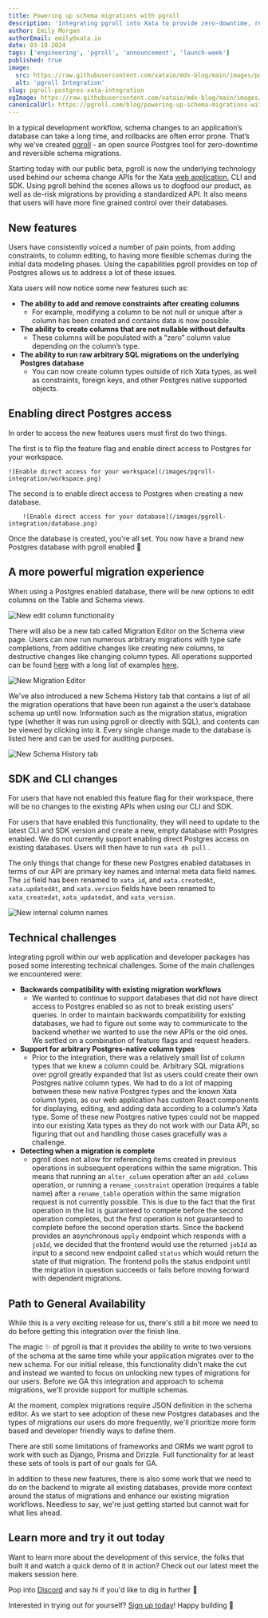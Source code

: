 ```yaml
---
title: Powering up schema migrations with pgroll
description: 'Integrating pgroll into Xata to provide zero-downtime, reversible schema migrations.'
author: Emily Morgan
authorEmail: emily@xata.io
date: 03-19-2024
tags: ['engineering', 'pgroll', 'announcement', 'launch-week']
published: true
image:
  src: https://raw.githubusercontent.com/xataio/mdx-blog/main/images/pgroll-integration/pgroll-blog-header.jpeg
  alt: 'pgroll Integration'
slug: pgroll-postgres-xata-integration
ogImage: https://raw.githubusercontent.com/xataio/mdx-blog/main/images/pgroll-integration/pgroll-blog-header.jpeg
canonicalUrl: https://pgroll.com/blog/powering-up-schema-migrations-with-pgroll
---
```


In a typical development workflow, schema changes to an application’s database can take a long time, and rollbacks are often error prone. That’s why we’ve created [pgroll](https://github.com/xataio/pgroll) - an open source Postgres tool for zero-downtime and reversible schema migrations.

Starting today with our public beta, pgroll is now the underlying technology used behind our schema change APIs for the Xata [web application](http://app.xata.io), CLI and SDK. Using pgroll behind the scenes allows us to dogfood our product, as well as de-risk migrations by providing a standardized API. It also means that users will have more fine grained control over their databases.

## New features

Users have consistently voiced a number of pain points, from adding constraints, to column editing, to having more flexible schemas during the initial data modeling phases. Using the capabilities pgroll provides on top of Postgres allows us to address a lot of these issues.

Xata users will now notice some new features such as:

- **The ability to add and remove constraints after creating columns**
  - For example, modifying a column to be not null or unique after a column has been created and contains data is now possible.
- **The ability to create columns that are not nullable without defaults**
  - These columns will be populated with a “zero” column value depending on the column’s type.
- **The ability to run raw arbitrary SQL migrations on the underlying Postgres database**
  - You can now create column types outside of rich Xata types, as well as constraints, foreign keys, and other Postgres native supported objects.

## Enabling direct Postgres access

In order to access the new features users must first do two things.

The first is to flip the feature flag and enable direct access to Postgres for your workspace.

    ![Enable direct access for your workspace](/images/pgroll-integration/workspace.png)

The second is to enable direct access to Postgres when creating a new database.

        ![Enable direct access for your database](/images/pgroll-integration/database.png)

Once the database is created, you're all set. You now have a brand new Postgres database with pgroll enabled 🐘

## A more powerful migration experience

When using a Postgres enabled database, there will be new options to edit columns on the Table and Schema views.

![New edit column functionality](/images/pgroll-integration/edit.png)

There will also be a new tab called Migration Editor on the Schema view page. Users can now run numerous arbitrary migrations with type safe completions, from additive changes like creating new columns, to destructive changes like changing column types. All operations supported can be found [here](https://github.com/xataio/pgroll/blob/main/docs/operations-reference.md) with a long list of examples [here](https://github.com/xataio/pgroll/tree/main/examples).

![New Migration Editor](/images/pgroll-integration/editor.png)

We've also introduced a new Schema History tab that contains a list of all the migration operations that have been run against a the user’s database schema up until now. Information such as the migration status, migration type (whether it was run using pgroll or directly with SQL), and contents can be viewed by clicking into it. Every single change made to the database is listed here and can be used for auditing purposes.

![New Schema History tab](/images/pgroll-integration/history.png)

## SDK and CLI changes

For users that have not enabled this feature flag for their workspace, there will be no changes to the existing APIs when using our CLI and SDK.

For users that have enabled this functionality, they will need to update to the latest CLI and SDK version and create a new, empty database with Postgres enabled. We do not currently support enabling direct Postgres access on existing databases. Users will then have to run `xata db pull` .

The only things that change for these new Postgres enabled databases in terms of our API are primary key names and internal meta data field names. The `id` field has been renamed to `xata_id`, and `xata.createdAt`, `xata.updatedAt`, and `xata.version` fields have been renamed to `xata_createdat`, `xata_updatedat`, and `xata_version`.

![New internal column names](/images/pgroll-integration/rename.png)

## Technical challenges

Integrating pgroll within our web application and developer packages has posed some interesting technical challenges. Some of the main challenges we encountered were:

- **Backwards compatibility with existing migration workflows**
  - We wanted to continue to support databases that did not have direct access to Postgres enabled so as not to break existing users’ queries. In order to maintain backwards compatibility for existing databases, we had to figure out some way to communicate to the backend whether we wanted to use the new APIs or the old ones. We settled on a combination of feature flags and request headers.
- **Support for arbitrary Postgres-native column types**
  - Prior to the integration, there was a relatively small list of column types that we knew a column could be. Arbitrary SQL migrations over pgroll greatly expanded that list as users could create their own Postgres native column types. We had to do a lot of mapping between these new native Postgres types and the known Xata column types, as our web application has custom React components for displaying, editing, and adding data according to a column’s Xata type. Some of these new Postgres native types could not be mapped into our existing Xata types as they do not work with our Data API, so figuring that out and handling those cases gracefully was a challenge.
- **Detecting when a migration is complete**
  - pgroll does not allow for referencing items created in previous operations in subsequent operations within the same migration. This means that running an `alter_column` operation after an `add_column` operation, or running a `rename_constraint` operation (requires a table name) after a `rename_table` operation within the same migration request is not currently possible. This is due to the fact that the first operation in the list is guaranteed to compete before the second operation completes, but the first operation is not guaranteed to complete before the second operation starts. Since the backend provides an asynchronous `apply` endpoint which responds with a `jobId`, we decided that the frontend would use the returned `jobId` as input to a second new endpoint called `status` which would return the state of that migration. The frontend polls the status endpoint until the migration in question succeeds or fails before moving forward with dependent migrations.

## Path to General Availability

While this is a very exciting release for us, there's still a bit more we need to do before getting this integration over the finish line.

The magic ✨ of pgroll is that it provides the ability to write to two versions of the schema at the same time while your application migrates over to the new schema. For our initial release, this functionality didn't make the cut and instead we wanted to focus on unlocking new types of migrations for our users. Before we GA this integration and approach to schema migrations, we'll provide support for multiple schemas.

At the moment, complex migrations require JSON definition in the schema editor. As we start to see adoption of these new Postgres databases and the types of migrations our users do more frequently, we'll prioritize more form based and developer friendly ways to define them.

There are still some limitations of frameworks and ORMs we want pgroll to work with such as Django, Prisma and Drizzle. Full functionality for at least these sets of tools is part of our goals for GA.

In addition to these new features, there is also some work that we need to do on the backend to migrate all existing databases, provide more context around the status of migrations and enhance our existing migration workflows. Needless to say, we're just getting started but cannot wait for what lies ahead.

## Learn more and try it out today

Want to learn more about the development of this service, the folks that built it and watch a quick demo of it in action? Check out our latest meet the makers session here.

<ArticleVideo platform="youtube" src="https://www.youtube.com/embed/eFmr5gzhI_A?si=YA859wLKUSHru63-" />

Pop into [Discord](https://xata.io/discord) and say hi if you'd like to dig in further 👋

Interested in trying out for yourself? [Sign up today](https://app.xata.io/signup)! Happy building 🦋
